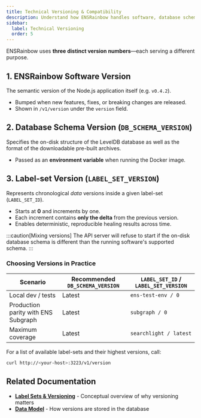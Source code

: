 ```yaml
---
title: Technical Versioning & Compatibility
description: Understand how ENSRainbow handles software, database schema, and compatibility.
sidebar:
  label: Technical Versioning
  order: 5
---
```


ENSRainbow uses **three distinct version numbers**—each serving a different purpose.

## 1. ENSRainbow Software Version
The semantic version of the Node.js application itself (e.g. `v0.4.2`).
- Bumped when new features, fixes, or breaking changes are released.
- Shown in `/v1/version` under the `version` field.

## 2. Database Schema Version (`DB_SCHEMA_VERSION`)
Specifies the on-disk structure of the LevelDB database as well as the format of the downloadable pre-built archives.
- Passed as an **environment variable** when running the Docker image.

## 3. Label-set Version (`LABEL_SET_VERSION`)
Represents chronological *data* versions inside a given label-set (`LABEL_SET_ID`).
- Starts at **0** and increments by one.
- Each increment contains **only the delta** from the previous version.
- Enables deterministic, reproducible healing results across time.

:::caution[Mixing versions]
The API server will refuse to start if the on-disk database schema is different than the running software's supported schema.
:::

### Choosing Versions in Practice
| Scenario | Recommended `DB_SCHEMA_VERSION` | `LABEL_SET_ID` / `LABEL_SET_VERSION` |
|----------|---------------------------------|---------------------------------------|
| Local dev / tests | Latest | `ens-test-env / 0` |
| Production parity with ENS Subgraph | Latest | `subgraph / 0` |
| Maximum coverage | Latest | `searchlight / latest` |

For a list of available label-sets and their highest versions, call:
```bash
curl http://<your-host>:3223/v1/version
```

## Related Documentation

- **[Label Sets & Versioning](/ensrainbow/concepts/label-sets-and-versioning/)** - Conceptual overview of why versioning matters
- **[Data Model](/ensrainbow/concepts/data-model/)** - How versions are stored in the database 
